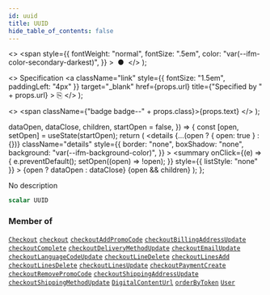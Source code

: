 ```yaml
---
id: uuid
title: UUID
hide_table_of_contents: false
---
```


  <>
    <span
      style={{
        fontWeight: "normal",
        fontSize: ".5em",
        color: "var(--ifm-color-secondary-darkest)",
      }}
    >
      &nbsp;●&nbsp;
    </span>
  </>
);

  <>
    Specification
    <a
      className="link"
      style={{ fontSize: "1.5em", paddingLeft: "4px" }}
      target="\_blank"
      href={props.url}
      title={"Specified by " + props.url}
    >
      ⎘
    </a>
  </>
);

  <>
    <span className={"badge badge--" + props.class}>{props.text}</span>
  </>
);


  dataOpen,
  dataClose,
  children,
  startOpen = false,
}) => {
  const [open, setOpen] = useState(startOpen);
  return (
    <details
      {...(open ? { open: true } : {})}
      className="details"
      style={{
        border: "none",
        boxShadow: "none",
        background: "var(--ifm-background-color)",
      }}
    >
      <summary
        onClick={(e) => {
          e.preventDefault();
          setOpen((open) => !open);
        }}
        style={{ listStyle: "none" }}
      >
        {open ? dataOpen : dataClose}
      </summary>
      {open && children}
    </details>
  );
};

No description

```graphql
scalar UUID
```

### Member of

[`Checkout`](../../../api-storefront/checkout/objects/checkout) <Badge class="secondary" text="object"/><Bullet />[`checkout`](../../../api-storefront/checkout/queries/checkout) <Badge class="secondary" text="query"/><Bullet />[`checkoutAddPromoCode`](../../../api-storefront/checkout/mutations/checkout-add-promo-code) <Badge class="secondary" text="mutation"/><Bullet />[`checkoutBillingAddressUpdate`](../../../api-storefront/checkout/mutations/checkout-billing-address-update) <Badge class="secondary" text="mutation"/><Bullet />[`checkoutComplete`](../../../api-storefront/checkout/mutations/checkout-complete) <Badge class="secondary" text="mutation"/><Bullet />[`checkoutDeliveryMethodUpdate`](../../../api-storefront/checkout/mutations/checkout-delivery-method-update) <Badge class="secondary" text="mutation"/><Bullet />[`checkoutEmailUpdate`](../../../api-storefront/checkout/mutations/checkout-email-update) <Badge class="secondary" text="mutation"/><Bullet />[`checkoutLanguageCodeUpdate`](../../../api-storefront/checkout/mutations/checkout-language-code-update) <Badge class="secondary" text="mutation"/><Bullet />[`checkoutLineDelete`](../../../api-storefront/checkout/mutations/checkout-line-delete) <Badge class="secondary" text="mutation"/><Bullet />[`checkoutLinesAdd`](../../../api-storefront/checkout/mutations/checkout-lines-add) <Badge class="secondary" text="mutation"/><Bullet />[`checkoutLinesDelete`](../../../api-storefront/checkout/mutations/checkout-lines-delete) <Badge class="secondary" text="mutation"/><Bullet />[`checkoutLinesUpdate`](../../../api-storefront/checkout/mutations/checkout-lines-update) <Badge class="secondary" text="mutation"/><Bullet />[`checkoutPaymentCreate`](../../../api-storefront/checkout/mutations/checkout-payment-create) <Badge class="secondary" text="mutation"/><Bullet />[`checkoutRemovePromoCode`](../../../api-storefront/checkout/mutations/checkout-remove-promo-code) <Badge class="secondary" text="mutation"/><Bullet />[`checkoutShippingAddressUpdate`](../../../api-storefront/checkout/mutations/checkout-shipping-address-update) <Badge class="secondary" text="mutation"/><Bullet />[`checkoutShippingMethodUpdate`](../../../api-storefront/checkout/mutations/checkout-shipping-method-update) <Badge class="secondary" text="mutation"/><Bullet />[`DigitalContentUrl`](../../../api-storefront/products/objects/digital-content-url) <Badge class="secondary" text="object"/><Bullet />[`orderByToken`](../../../api-storefront/orders/queries/order-by-token) <Badge class="secondary" text="query"/><Bullet />[`User`](../../../api-storefront/users/objects/user) <Badge class="secondary" text="object"/>
